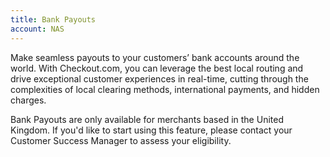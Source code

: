 ```yaml
---
title: Bank Payouts
account: NAS
---
```


Make seamless payouts to your customers’ bank accounts around the world. With Checkout.com, you can leverage the best local routing and drive exceptional customer experiences in real-time, cutting through the complexities of local clearing methods, international payments, and hidden charges.

<TipBox variant="info">

Bank Payouts are only available for merchants based in the United Kingdom. If you'd like to start using this feature, please contact your Customer Success Manager to assess your eligibility.

</TipBox>